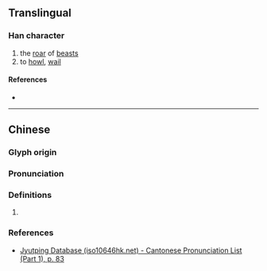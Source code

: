 {{character info}}
{{character info|0x2F84E}}
==Translingual==

===Han character===
{{Han char|rn=30|rad=口|as=11|sn=14|four=|canj=RHAJ,XRHAJ|ids=⿰口皐}}

# the [[roar]] of [[beast]]s
# to [[howl]], [[wail]]

====References====
* {{Han ref|kx=0209.120|dkj=04320|dj=0431.330|hdz=10677.090|uh=5651|ud=22097}}

----

==Chinese==
{{zh-forms}}

===Glyph origin===
{{Han etym}}

===Pronunciation===
{{zh-pron
|m=háo
|c=hou4
|mc=y
|oc=y
|cat=
}}

===Definitions===
{{zh-hanzi}}

# {{rfdef|zh|sort=口11}}

===References===
* [http://www.iso10646hk.net/jp/document/download.jsp Jyutping Database (iso10646hk.net) - Cantonese Pronunciation List (Part 1), p. 83]